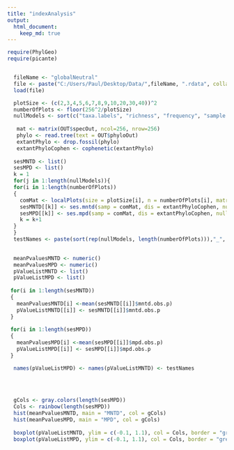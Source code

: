 ```yaml
---
title: "indexAnalysis"
output: 
  html_document:
    keep_md: true
---
```


```r
require(PhylGeo)
require(picante)


  fileName <- "globalNeutral"
  file <- paste("C:/Users/Paul/Desktop/Data/",fileName, ".rdata", collapse="", sep="")
  load(file)
```

```r

  plotSize <- (c(2,3,4,5,6,7,8,9,10,20,30,40))^2
  numberOfPlots <- floor(256^2/plotSize)
  nullModels <- sort(c("taxa.labels", "richness", "frequency", "sample.pool", "phylogeny.pool", "independentswap", "trialswap"))
  
   mat <- matrix(OUT$specOut, ncol=256, nrow=256)
   phylo <- read.tree(text = OUT$phyloOut)
   extantPhylo <- drop.fossil(phylo)
   extantPhyloCophen <- cophenetic(extantPhylo)
  
  sesMNTD <- list()
  sesMPD <- list()
  k = 1
  for(j in 1:length(nullModels)){
  for(i in 1:length(numberOfPlots))
  {
    comMat <- localPlots(size = plotSize[i], n = numberOfPlots[i], matrix = mat, community = T)$communityTable
    sesMNTD[[k]] <- ses.mntd(samp = comMat, dis = extantPhyloCophen, null.model = nullModels[j],runs=999, iterations=1000)  
    sesMPD[[k]] <- ses.mpd(samp = comMat, dis = extantPhyloCophen, null.model = nullModels[j] ,runs=999, iterations=1000)
    k = k+1
  }
  }
  testNames <- paste(sort(rep(nullModels, length(numberOfPlots))),"_", plotSize, "_", numberOfPlots, sep="")
  
```

```r
  meanPvaluesMNTD <- numeric()
  meanPvaluesMPD <- numeric()
  pValueListMNTD <- list()
  pValueListMPD <- list()
  
 for(i in 1:length(sesMNTD))
 { 
   meanPvaluesMNTD[i] <-mean(sesMNTD[[i]]$mntd.obs.p)
   pValueListMNTD[[i]] <- sesMNTD[[i]]$mntd.obs.p
 }
  
 for(i in 1:length(sesMPD))
 { 
   meanPvaluesMPD[i] <-mean(sesMPD[[i]]$mpd.obs.p)
   pValueListMPD[[i]] <- sesMPD[[i]]$mpd.obs.p
 }

  names(pValueListMPD) <- names(pValueListMNTD) <- testNames
     
     
  
```

```r
  gCols <- gray.colors(length(sesMPD))
  Cols <- rainbow(length(sesMPD))
  hist(meanPvaluesMNTD, main = "MNTD", col = gCols)
  hist(meanPvaluesMPD, main = "MPD", col = gCols)
  
  boxplot(pValueListMNTD, ylim = c(-0.1, 1.1), col = Cols, border = "grey30", main = "MNTD", las=2)
  boxplot(pValueListMPD, ylim = c(-0.1, 1.1), col = Cols, border = "grey30", main = "MPD", las=2)
  
```


